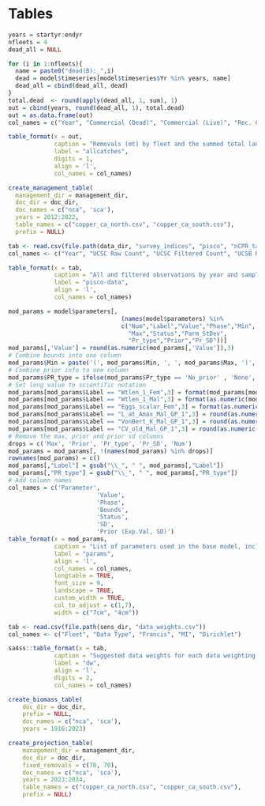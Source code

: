 \clearpage
# Tables

<!-- ======================================================= -->
<!-- ***************    Catches      *********************** --> 
<!-- ======================================================= -->

```r

years = startyr:endyr
nfleets = 4
dead_all = NULL

for (i in 1:nfleets){
  name = paste0("dead(B):_",i)
  dead = model$timeseries[model$timeseries$Yr %in% years, name]
  dead_all = cbind(dead_all, dead)
}
total.dead  <- round(apply(dead_all, 1, sum), 1)
out = cbind(years, round(dead_all, 1), total.dead)
out = as.data.frame(out)
col_names = c("Year", "Commercial (Dead)", "Commercial (Live)", "Rec. CPFV", "Rec. PR", "Total Landings")

table_format(x = out,
             caption = "Removals (mt) by fleet and the summed total landings (mt).",
             label = "allcatches",
             digits = 1,
             align = 'l',
             col_names = col_names)
```

\newpage

<!-- ======================================================= --> 
<!-- *********** Removals vs. OFL/ACL   ******************** --> 
<!-- ======================================================= --> 

```r

create_management_table(
  management_dir = management_dir, 
  doc_dir = doc_dir, 
  doc_names = c("nca", 'sca'),
  years = 2012:2022,
  table_names = c("copper_ca_north.csv", "copper_ca_south.csv"),
  prefix = NULL)

```

\newpage

<!-- ======================================================= -->
<!-- *************** Com. Catch Ratio  ********************* --> 
<!-- ======================================================= -->

\include{tex_tables/historical_landings_tables_2020_revised_Avila_1953.tex}

\newpage

<!-- ======================================================= -->
<!-- *************** Commercial Data *********************** --> 
<!-- ======================================================= -->

\include{tex_tables/south_dead_trips_and_samples.tex}

\newpage

\include{tex_tables/south_live_trips_and_samples.tex}

\newpage

<!-- ======================================================= -->
<!-- ************* Recreational Data *********************** --> 
<!-- ======================================================= -->

\include{tex_tables/rec_south_sample_size_by_program.tex}


\newpage


<!-- ======================================================= -->
<!-- ***************   Discard Data  *********************** --> 
<!-- ======================================================= -->



<!-- ======================================================= -->
<!-- ********************   CCFRP    *********************** --> 
<!-- ======================================================= -->

\input{tex_tables/south_ccfrp_drifts_length_ages.tex}

\newpage

<!-- ======================================================= -->
<!-- *************  NWFSC HKL  Data  *********************** --> 
<!-- ======================================================= -->


\input{tex_tables/nwfsc_hkl_positive_samples_by_year.tex}

\pagebreak

\input{tex_tables/nwfsc_hkl_positive_samples_by_depth.tex}

\pagebreak

\input{tex_tables/nwfsc_hkl_sample_number_by_site_cca.tex}

\pagebreak

\input{tex_tables/nwfsc_hkl_effn_lengths_ages.tex}


<!-- ======================================================= -->
<!-- *************     CDFW  ROV     *********************** --> 
<!-- ======================================================= -->

\input{tex_tables/rov_south_samples_transects.tex}

\newpage

<!-- ======================================================= -->
<!-- *************    Growth Ages    *********************** --> 
<!-- ======================================================= -->

\input{tex_tables/south_growth_age_samples.tex}

\newpage

<!-- ======================================================= -->
<!-- *************  PISCO SAMPLES    *********************** --> 
<!-- ======================================================= -->


```r

tab <- read.csv(file.path(data_dir, "survey_indices", "pisco", "nCPR_table_N_S.csv"))
col_names <- c("Year", "UCSC Raw Count", "UCSC Filtered Count", "UCSB Raw Count", "UCSB Filtered Count")

table_format(x = tab,
             caption = "All and filtered observations by year and sampling institution for PISCO.",
             label = "pisco-data",
             align = 'l',
             col_names = col_names)
```



<!-- ======================================================= -->
<!-- *************  NWFSC WCGBT  Data  *********************** --> 
<!-- ======================================================= -->

\input{tex_tables/wcgbt_samples_by_year.tex}

\newpage

<!-- ======================================================= -->
<!-- ***********   Model Structure      ******************** --> 
<!-- ======================================================= -->

\input{tex_tables/model_structure_south.tex}

\newpage

<!-- ======================================================= -->
<!-- ***********   Model Parameters     ******************** --> 
<!-- ======================================================= -->


```r
mod_params = model$parameters[, 
                                (names(model$parameters) %in%
                                c("Num","Label","Value","Phase","Min",
                                  "Max","Status","Parm_StDev",
                                  "Pr_type","Prior","Pr_SD"))] 
mod_params[,'Value'] = round(as.numeric(mod_params[,'Value']),3)                                 
# Combine bounds into one column
mod_params$Min = paste('(', mod_params$Min, ', ', mod_params$Max, ')', sep='')
# Combine prior info to one column
mod_params$PR_type = ifelse(mod_params$Pr_type == 'No_prior' , 'None', paste(mod_params$Pr_type,' (', mod_params$Prior,  ', ', mod_params$Pr_SD, ')', sep = ''))
# Set long value to scientific notation
mod_params[mod_params$Label == "Wtlen_1_Fem",3] = format(mod_params[mod_params$Label == "Wtlen_1_Fem",3], scientific = TRUE)
mod_params[mod_params$Label == "Wtlen_1_Mal",3] = format(as.numeric(mod_params[mod_params$Label == "Wtlen_1_Mal",3]), scientific = TRUE)
mod_params[mod_params$Label == "Eggs_scalar_Fem",3] = format(as.numeric(mod_params[mod_params$Label == "Eggs_scalar_Fem",3]), scientific = TRUE)
mod_params[mod_params$Label == "L_at_Amax_Mal_GP_1",3] = round(as.numeric(mod_params[mod_params$Label == "L_at_Amax_Mal_GP_1",3]), 4)
mod_params[mod_params$Label == "VonBert_K_Mal_GP_1",3] = round(as.numeric(mod_params[mod_params$Label == "VonBert_K_Mal_GP_1",3]), 3)
mod_params[mod_params$Label == "CV_old_Mal_GP_1",3] = round(as.numeric(mod_params[mod_params$Label == "CV_old_Mal_GP_1",3]), 3)
# Remove the max, prior and prior sd columns
drops = c('Max', 'Prior', 'Pr_type', 'Pr_SD', 'Num')
mod_params = mod_params[, !(names(mod_params) %in% drops)]
rownames(mod_params) = c()
mod_params[,"Label"] = gsub("\\_", " ", mod_params[,"Label"])
mod_params[,"PR_type"] = gsub("\\_", " ", mod_params[,"PR_type"])
# Add column names
col_names = c('Parameter',
                         'Value',
                         'Phase',
                         'Bounds',
                         'Status',
                         'SD',
                         'Prior (Exp.Val, SD)')
table_format(x = mod_params,
             caption = "List of parameters used in the base model, including estimated values and standard deviations (SD), bounds (minimum and maximum), estimation phase (negative values not estimated), status (indicates if parameters are near bounds), and prior type information (mean and SD).",
             label = "params",
             align = 'l',
             col_names = col_names,
             longtable = TRUE,
             font_size = 9,
             landscape = TRUE,
             custom_width = TRUE,
             col_to_adjust = c(1,7), 
             width = c("7cm", "4cm"))                         
```

\newpage

<!-- ======================================================= -->
<!-- ***********    Like Contributions  ******************** --> 
<!-- ======================================================= -->

\include{tex_tables/south_likelihoods.tex}

\newpage


<!-- ======================================================= -->
<!-- ***********   Data Weights         ******************** --> 
<!-- ======================================================= -->


```r
tab <- read.csv(file.path(sens_dir, "data_weights.csv"))
col_names <- c("Fleet", "Data Type", "Francis", "MI", "Dirichlet")

sa4ss::table_format(x = tab,
             caption = "Suggested data weights for each data weighting methodology by fleet and data type.",
             label = "dw",
             align = 'l',
             digits = 2,
             col_names = col_names) 
```



<!-- ======================================================= -->
<!-- ********  Reference Points & Management *************** --> 
<!-- ======================================================= -->

\include{tex_tables/south_e_ReferencePoints.tex}

\newpage


<!-- ======================================================= -->
<!-- ***********       Time Series      ******************** --> 
<!-- ======================================================= -->

\include{tex_tables/south_TimeSeries.tex}


\newpage


```r
create_biomass_table(
    doc_dir = doc_dir, 
    prefix = NULL,
    doc_names = c("nca", 'sca'),
    years = 1916:2023)

```

\newpage


<!-- ======================================================= -->
<!-- ****************     Sensitivities      *************** --> 
<!-- ======================================================= -->


\include{tex_tables/sensitivities_1_final.tex}


\newpage


\include{tex_tables/sensitivities_2_final.tex}

\newpage

\include{tex_tables/sensitivities_3_final.tex}

\newpage

<!-- ======================================================= -->
<!-- ********  Reference Points & Management *************** --> 
<!-- ======================================================= -->


```r

create_projection_table(
    management_dir = management_dir, 
    doc_dir = doc_dir, 
    fixed_removals = c(70, 70),
    doc_names = c("nca", 'sca'),
    years = 2023:2034,
    table_names = c("copper_ca_north.csv", "copper_ca_south.csv"),
    prefix = NULL)

```

\newpage
